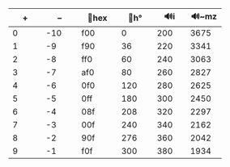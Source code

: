 :::{#dectable}
| **+**            |  **--**           | 🎨**[hex]{.tool data-bs-toggle="tooltip" data-bs-title="hexadecimal"}** | 🎨**[h°]{.tool data-bs-toggle="tooltip" data-bs-title="HSL or HSV degrees"}** | 🔊**[i]{.tool data-bs-toggle="tooltip" data-bs-title="iobs"}**  | 🔊**[~mz]{.tool data-bs-toggle="tooltip" data-bs-title="approximate millizems"}**    |
| ---------------- | ----------------- | ------------------- | ----------------- | ---------------- | ----------------- |
| [0]{.color0}     | [-10]{.color0}    | [f00]{.color0}      | [0]{.color0}      |  [200]{.color0}  |  [3675]{.color0}  |
| [1]{.color1}     | [-9]{.color1}     | [f90]{.color1}      | [36]{.color1}     |  [220]{.color1}  |  [3341]{.color1}  |
| [2]{.color2}     | [-8]{.color2}     | [ff0]{.color2}      | [60]{.color2}     |  [240]{.color2}  |  [3063]{.color2}  |
| [3]{.color3}     | [-7]{.color3}     | [af0]{.color3}      | [80]{.color3}     |  [260]{.color3}  |  [2827]{.color3}  |
| [4]{.color4}     | [-6]{.color4}     | [0f0]{.color4}      | [120]{.color4}    |  [280]{.color4}  |  [2625]{.color4}  |
| [5]{.color5}     | [-5]{.color5}     | [0ff]{.color5}      | [180]{.color5}    |  [300]{.color5}  |  [2450]{.color5}  |
| [6]{.color6}     | [-4]{.color6}     | [08f]{.color6}      | [208]{.color6}    |  [320]{.color6}  |  [2297]{.color6}  |
| [7]{.color7}     | [-3]{.color7}     | [00f]{.color7}      | [240]{.color7}    |  [340]{.color7}  |  [2162]{.color7}  |
| [8]{.color8}     | [-2]{.color8}     | [90f]{.color8}      | [276]{.color8}    |  [360]{.color8}  |  [2042]{.color8}  |
| [9]{.color9}     | [-1]{.color9}     | [f0f]{.color9}      | [300]{.color9}    |  [380]{.color9}  |  [1934]{.color9}  |
:::
